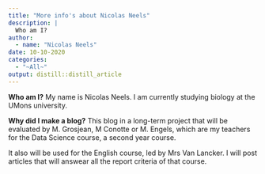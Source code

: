 ```yaml
---
title: "More info's about Nicolas Neels"
description: |
  Who am I?
author:
  - name: "Nicolas Neels" 
date: 10-10-2020
categories:
  - "~All~"
output: distill::distill_article
---
```



**Who am I?**
My name is Nicolas Neels. I am currently studying biology at the UMons university.

**Why did I make a blog?**
This blog in a long-term project that will be evaluated by M. Grosjean, M Conotte or M. Engels, which are my teachers for the Data Science course, a second year course.

It also will be used for the English course, led by Mrs Van Lancker. I will post articles that will answear all the report criteria of that course.
